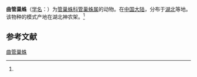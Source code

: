 {{Speciesbox
| name = 曲管巢蛛
| status = 
| status_system = 
| image = 
| genus = Clubiona
| species = flexa
| authority = (Zhang et Chen, 1993)<ref name='id14247'>{{cite web| url =http://www.bioinfo.cn/db05/BjdwSpecies.php?action=view&id=14247| title =曲管巢蛛| work =《中国动物物种编目数据库》| publisher =中国科学院微生物研究所| author =中国科学院动物研究所| accessdate =2009-04-28| deadurl =yes| archiveurl =https://web.archive.org/web/20160305041123/http://www.bioinfo.cn/db05/BjdwSpecies.php?action=view&id=14247| archivedate =2016-03-05}}</ref>
}}

'''曲管巢蛛'''（[[学名|学名]]：{{lang|la|''Clubiona flexa''}}）为[[管巢蛛科|管巢蛛科]][[管巢蛛属|管巢蛛属]]的动物。在[[中国大陆|中国大陆]]，分布于[[湖北|湖北]]等地。该物种的模式产地在湖北神农架。<ref name='id14247'/>

== 参考文献 ==
{{reflist}}

{{Wikispecies|Clubiona flexa}}

[[Category:管巢蛛属|曲管巢蛛]]


{{蜘蛛小作品}}